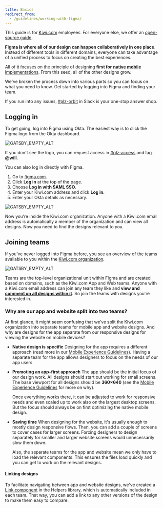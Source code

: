 ```yaml
---
title: Basics
redirect_from:
  - /guidelines/working-with-figma/
---
```


<Callout>

This guide is for [Kiwi.com](https://www.kiwi.com/) employees.
For everyone else, we offer an [open-source guide](/getting-started/for-designers/open-source/).

</Callout>

**Figma is where all of our design can happen collaboratively in one place.**
Instead of different tools in different domains,
everyone can take advantage of a unified process to focus on creating the best experiences.

All of it focuses on the principle of designing **first for** [**native mobile** implementations](https://www.figma.com/file/PWGp3tANcQDVGI1W12swfn/Mobile-Experience-Guidelines?node-id=0%3A1).
From this seed, all of the other designs grow.

We've broken the process down into various parts so you can focus on what you need to know.
Get started by logging into Figma and finding your team.

If you run into any issues,
[#plz-orbit](https://skypicker.slack.com/archives/CAMS40F7B) in Slack is your one-stop answer shop.

## **Logging in**

To get going, log into Figma using Okta.
The easiest way is to click the Figma logo from the Okta dashboard.

![GATSBY_EMPTY_ALT](../../../../images/working-with-figma/Okta.png)

If you don't see the logo,
you can request access in [#plz-access](https://skypicker.slack.com/archives/C2751M4TZ)
and tag **@will**.

You can also log in directly with Figma.

1.  Go to [figma.com](https://www.figma.com/).
2.  Click **Log in** at the top of the page.
3.  Choose **Log in with SAML SSO**.
4.  Enter your Kiwi.com address and click **Log in**.
5.  Enter your Okta details as necessary.

<ImageContainer size="medium">

![GATSBY_EMPTY_ALT](../../../../images/working-with-figma/login.png)

</ImageContainer>

Now you're inside the Kiwi.com organization.
Anyone with a Kiwi.com email address is automatically a member of the organization
and can view all designs.
Now you need to find the designs relevant to you.

## **Joining teams**

If you've never logged into Figma before,
you see an overview of the teams available to you
within the [Kiwi.com organization](/kiwi-use/guides/working-with-figma/structure/#organization).

<ImageContainer size="medium">

![GATSBY_EMPTY_ALT](../../../../images/working-with-figma/KiwiOrgOverview.png)

</ImageContainer>

Teams are the top-level organizational unit within Figma
and are created based on domains, such as the Kiwi.com App and Web teams.
Anyone with a Kiwi.com email address can join any team they like
and **view and** [**comment on all designs within it**](/kiwi-use/guides/working-with-figma/collaboration/#commenting-on-designs).
So join the teams with designs you're interested in.

### **Why are our app and website split into two teams?**

At first glance, it might seem confusing that we've split the Kiwi.com organization
into separate teams for mobile app and website designs.
And why are designs for the app separate from
our responsive designs for viewing the website on mobile devices?

- **Native design is specific**
  Designing for the app requires a different approach
  (read more in our [Mobile Experience Guidelines](https://www.figma.com/file/PWGp3tANcQDVGI1W12swfn/Mobile-Experience-Guidelines?node-id=3%3A30)).
  Having a separate team for the app allows designers to focus on the needs of our app users.
- **Promoting an app-first approach**
  The app should be the initial focus of our design work.
  All designs should start out working for small screens.
  The base viewport for all designs should be **360×640**
  (see the [Mobile Experience Guidelines](https://www.figma.com/file/PWGp3tANcQDVGI1W12swfn/Mobile-Experience-Guidelines?node-id=3%3A30) for more on why).

  Once everything works there,
  it can be adjusted to work for responsive needs
  and even scaled up to work also on the largest desktop screens.
  But the focus should always be on first optimizing the native mobile design.

- **Saving time**
  When designing for the website, it's usually enough to mostly design responsive flows.
  Then, you can add a couple of screens to cover cases for larger screens.
  Forcing designers to design separately for smaller and larger website screens
  would unnecessarily slow them down.

  Also, the separate teams for the app and website mean
  we only have to load the relevant components.
  This ensures the files load quickly and you can get to work on the relevant designs.

#### **Linking designs**

To facilitate navigating between app and website designs,
we've created a [Link component](https://www.figma.com/file/Mutou0a3WLf4bZrApWVRU9Kz/Helpers?node-id=73268%3A61)
in the Helpers library, which is automatically included in each team.
That way, you can add a link to any other versions of the design to make them easy to compare.
